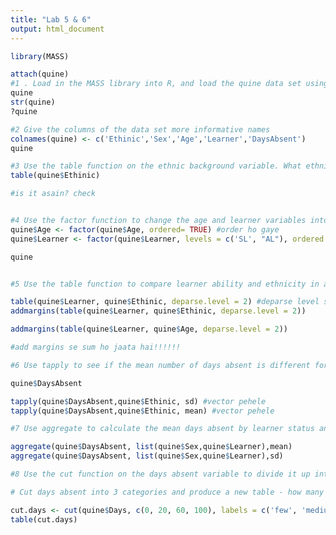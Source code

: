 ```yaml
---
title: "Lab 5 & 6"
output: html_document
---
```


```r

library(MASS)

attach(quine)
#1 . Load in the MASS library into R, and load the quine data set using the attach function. What does the quine data set record? Have a look at the structure of the data set using str.
quine
str(quine)
?quine

#2 Give the columns of the data set more informative names
colnames(quine) <- c('Ethinic','Sex','Age','Learner','DaysAbsent')
quine

#3 Use the table function on the ethnic background variable. What ethnicity is most prevalent in the data set?
table(quine$Ethinic)

#is it asain? check


#4 Use the factor function to change the age and learner variables into (sensibly!) ordered factors using the extra argument ordered = TRUE. Check the structure of the data set to ensure what you think has happened to these variables, actually has.
quine$Age <- factor(quine$Age, ordered= TRUE) #order ho gaye
quine$Learner <- factor(quine$Learner, levels = c('SL', "AL"), ordered = TRUE)

quine


#5 Use the table function to compare learner ability and ethnicity in a 2-way table. How many children in the study are slow learners? What other tables of interest can you create from this data set?

table(quine$Learner, quine$Ethinic, deparse.level = 2) #deparse level se naam aa gaye
addmargins(table(quine$Learner, quine$Ethinic, deparse.level = 2))

addmargins(table(quine$Learner, quine$Age, deparse.level = 2))

#add margins se sum ho jaata hai!!!!!!

#6 Use tapply to see if the mean number of days absent is different for Aboriginal and non-Aboriginal students. What about the standard deviation?

quine$DaysAbsent

tapply(quine$DaysAbsent,quine$Ethinic, sd) #vector pehele
tapply(quine$DaysAbsent,quine$Ethinic, mean) #vector pehele

#7 Use aggregate to calculate the mean days absent by learner status and sex. What about the standard deviation?

aggregate(quine$DaysAbsent, list(quine$Sex,quine$Learner),mean)
aggregate(quine$DaysAbsent, list(quine$Sex,quine$Learner),sd)

#8 Use the cut function on the days absent variable to divide it up into 3 categories: few (0-20), medium (20-60) and many (60-100). Have a look at the output. Is there anything strange going on here? If so, how can you fix it (use the help file!). How many students fall into the many category?

# Cut days absent into 3 categories and produce a new table - how many scarily absent students?

cut.days <- cut(quine$Days, c(0, 20, 60, 100), labels = c('few', 'medium', 'many'), ordered_result = TRUE, include.lowest = TRUE)
table(cut.days)
```
